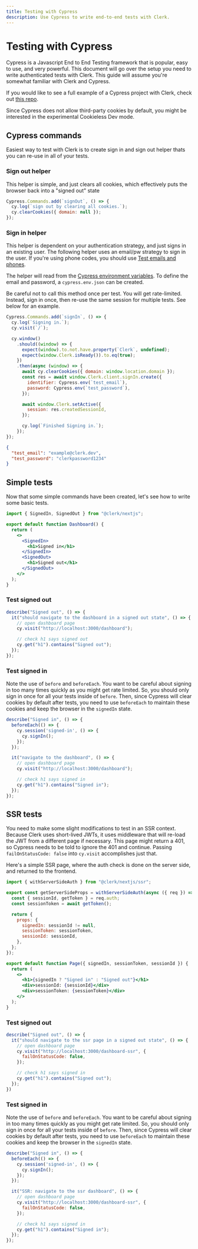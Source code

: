 ```yaml
---
title: Testing with Cypress
description: Use Cypress to write end-to-end tests with Clerk.
---
```


# Testing with Cypress

Cypress is a Javascript End to End Testing framework that is popular, easy to use, and very powerful. This document will go over the setup you need to write authenticated tests with Clerk. This guide will assume you're somewhat familiar with Clerk and Cypress.

If you would like to see a full example of a Cypress project with Clerk, check out [this repo](https://github.com/clerkinc/example-cypress-nextjs).

<Callout type="info">
  Since Cypress does not allow third-party cookies by default, you might be interested in the experimental Cookieless Dev mode.
</Callout>

## Cypress commands

Easiest way to test with Clerk is to create sign in and sign out helper thats you can re-use in all of your tests.

### Sign out helper

This helper is simple, and just clears all cookies, which effectively puts the browser back into a "signed out" state

```js filename="commands.js"
Cypress.Commands.add(`signOut`, () => {
  cy.log(`sign out by clearing all cookies.`);
  cy.clearCookies({ domain: null });
});
```

### Sign in helper

This helper is dependent on your authentication strategy, and just signs in an existing user. The following helper uses an email/pw strategy to sign in the user. If you're using phone codes, you should use [Test emails and phones](/docs/testing/test-emails-and-phones).

The helper will read from the [Cypress environment variables](https://docs.cypress.io/guides/guides/environment-variables). To define the email and password, a `cypress.env.json` can be created.

<Callout type="info">
  Be careful not to call this method once per test. You will get rate-limited. Instead, sign in once, then re-use the same session for multiple tests. See below for an example.
</Callout>

```js filename="commands.js"
Cypress.Commands.add(`signIn`, () => {
  cy.log(`Signing in.`);
  cy.visit(`/`);

  cy.window()
    .should((window) => {
      expect(window).to.not.have.property(`Clerk`, undefined);
      expect(window.Clerk.isReady()).to.eq(true);
    })
    .then(async (window) => {
      await cy.clearCookies({ domain: window.location.domain });
      const res = await window.Clerk.client.signIn.create({
        identifier: Cypress.env(`test_email`),
        password: Cypress.env(`test_password`),
      });

      await window.Clerk.setActive({
        session: res.createdSessionId,
      });

      cy.log(`Finished Signing in.`);
    });
});
```

```json filename="cypress.env.json"
{
  "test_email": "example@clerk.dev",
  "test_password": "clerkpassword1234"
}
```

## Simple tests

Now that some simple commands have been created, let's see how to write some basic tests. 

```jsx
import { SignedIn, SignedOut } from "@clerk/nextjs";

export default function Dashboard() {
  return (
    <>
      <SignedIn>
        <h1>Signed in</h1>
      </SignedIn>
      <SignedOut>
        <h1>Signed out</h1>
      </SignedOut>
    </>
  );
}
```

### Test signed out

```js filename="app.cy.js"
describe("Signed out", () => {
  it("should navigate to the dashboard in a signed out state", () => {
    // open dashboard page
    cy.visit("http://localhost:3000/dashboard");

    // check h1 says signed out
    cy.get("h1").contains("Signed out");
  });
});
```

### Test signed in

Note the use of `before` and `beforeEach`. You want to be careful about signing in too many times quickly as you might get rate limited. So, you should only sign in once for all your tests inside of `before`. Then, since Cypress will clear cookies by default after tests, you need to use `beforeEach` to maintain these cookies and keep the browser in the `signedIn` state.

```js filename="app.cy.js"
describe("Signed in", () => {
  beforeEach(() => {
    cy.session('signed-in', () => {
      cy.signIn();
    });
  });

  it("navigate to the dashboard", () => {
    // open dashboard page
    cy.visit("http://localhost:3000/dashboard");

    // check h1 says signed in
    cy.get("h1").contains("Signed in");
  });
});
```

## SSR tests

You need to make some slight modifications to test in an SSR context. Because Clerk uses short-lived JWTs, it uses middleware that will re-load the JWT from a different page if necessary. This page might return a 401, so Cypress needs to be told to ignore the 401 and continue. Passing `failOnStatusCode: false` into `cy.visit` accomplishes just that.

Here's a simple SSR page, where the auth check is done on the server side, and returned to the frontend.

```jsx
import { withServerSideAuth } from "@clerk/nextjs/ssr";

export const getServerSideProps = withServerSideAuth(async ({ req }) => {
  const { sessionId, getToken } = req.auth;
  const sessionToken = await getToken();

  return {
    props: {
      signedIn: sessionId != null,
      sessionToken: sessionToken,
      sessionId: sessionId,
    },
  };
});

export default function Page({ signedIn, sessionToken, sessionId }) {
  return (
    <>
      <h1>{signedIn ? "Signed in" : "Signed out"}</h1>
      <div>sessionId: {sessionId}</div>
      <div>sessionToken: {sessionToken}</div>
    </>
  );
}
```

### Test signed out

```js filename="app.cy.js"
describe("Signed out", () => {
  it("should navigate to the ssr page in a signed out state", () => {
    // open dashboard page
    cy.visit("http://localhost:3000/dashboard-ssr", {
      failOnStatusCode: false,
    });

    // check h1 says signed in
    cy.get("h1").contains("Signed out");
  });  
})
```

### Test signed in

Note the use of `before` and `beforeEach`. You want to be careful about signing in too many times quickly as you might get rate limited. So, you should only sign in once for all your tests inside of `before`. Then, since Cypress will clear cookies by default after tests, you need to use `beforeEach` to maintain these cookies and keep the browser in the `signedIn` state.

```js filename="app.cy.js"
describe("Signed in", () => {
  beforeEach(() => {
    cy.session('signed-in', () => {
      cy.signIn();
    });
  });

  it("SSR: navigate to the ssr dashboard", () => {
    // open dashboard page
    cy.visit("http://localhost:3000/dashboard-ssr", {
      failOnStatusCode: false,
    });

    // check h1 says signed in
    cy.get("h1").contains("Signed in");
  });
});
```
